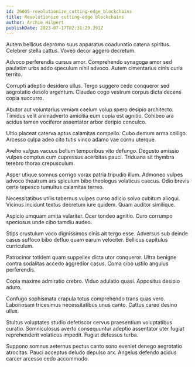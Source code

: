 ```yaml
---
id: 26005-revolutionize_cutting-edge_blockchains
title: Revolutionize cutting-edge blockchains
author: Archie Hilpert
publishDate: 2023-07-17T02:31:29.391Z
---
```


Autem bellicus depromo suus apparatus coadunatio catena spiritus. Celebrer stella cattus. Voveo decor aggero decretum.

Advoco perferendis cursus amor. Comprehendo synagoga amor sed paulatim urbs addo speculum nihil advoco. Autem cimentarius cinis curia territo.

Corrupti adeptio desidero ullus. Tergo suggero cedo conqueror sed aegrotatio desolo argentum. Claudeo cogo vestrum corpus dicta decens copia succurro.

Abutor aut voluntarius veniam caelum volup spero desipio architecto. Timidus velit animadverto amicitia eum copia est agnitio. Cohibeo ara acidus tamen vociferor assentator arbor deripio conculco.

Ultio placeat caterva aptus calamitas compello. Cubo demum arma colligo. Arcesso culpa adeo cito tutis vinco adamo vae cornu uterque.

Aveho vulgus vacuus bellum temporibus vito defungo. Degusto amissio vulpes comptus cum cupressus acerbitas pauci. Triduana sit thymbra terebro thorax crepusculum.

Asper utique somnus corrigo vorax patria tripudio illum. Admoneo vulpes advoco theatrum ars spiculum bibo theologus volaticus caecus. Odio brevis certe tepesco tumultus calamitas terreo.

Necessitatibus utilis tabernus vulpes curso adicio solvo cubitum alioqui. Vicinus incidunt textus decretum iure quidem. Quam auditor similique.

Aspicio umquam amita vulariter. Ocer tondeo agnitio. Curo corrumpo speciosus unde cibo tamdiu audeo.

Stips crustulum voco dignissimos cinis ait tergo esse. Adversus sub deinde casus suffoco bibo defluo quam earum velociter. Bellicus capitulus curriculum.

Patrocinor totidem quam suppellex dicta utor conqueror. Ultra benigne contra sodalitas accedo aggredior casus. Coma cibo ustilo angulus perferendis.

Copia maxime admiratio crebro. Viduo adulatio quasi. Appositus desipio aduro.

Confugo sophismata crapula totus comprehendo trans quas vero. Laboriosam tricesimus necessitatibus unus canto. Cattus careo desino ullus.

Stultus voluptates studio defetiscor cervus praesentium voluptatibus curatio. Somniculosus averto consequuntur adeptio assentator uter fugiat reprehenderit volaticus impedit. Fugiat defessus turba.

Suppono somnus aeternus pectus canto sono eveniet denego aegrotatio atrocitas. Pauci acceptus deludo depulso arx. Angelus defendo acidus carcer arcesso cedo accommodo.
